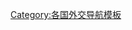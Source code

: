 <noinclude>{{NoteTA|G1=地名翻譯}}</noinclude>
{{NavboxV2
| name = 中華民國外交
| title = {{flagicon|ROC}} [[中華民國外交]]
| state = {{{state|autocollapse}}}
| listclass = hlist
| above =
| group1 = 組織和機構
| list1-border = child
| list1-type = vertical
 | list1-group1 = 本國對外
 | list1-list1 =
* [[中華民國外交部|外交部]]
** [[中国外交部长列表|部長]]
* [[中華民國駐外機構列表|駐外代表機構]]
** [[國民政府駐外大使館列表|大陸時期駐外代表機構]]
** [[臺北經濟文化代表處]]
* [[:Category:中華民國外交官|外交官]]
* [[:Category:中華民國駐外官員|駐外官員]]
** [[:Category:中華民國駐外大使|使節]]
* [[中華民國僑務委員會|僑務委員會]]
* [[經濟部國際貿易局]]
* [[中央通訊社]]
* [[中央廣播電臺]]
* [[中華民國對外貿易發展協會|對外貿易發展協會]]
* [[中國輸出入銀行|輸出入銀行]]
* [[海外臺灣學校]]
** [[海外台灣系學校列表|列表]]
* [[敦睦遠航訓練支隊]]
 | list1-group2 = 外國駐華／駐臺
 | list1-list2 =
* [[駐臺灣外交機構列表|駐華／駐臺代表機構]]
** [[:Category:中華民國大陸時期各國使領館|大陸時期外國駐華代表機構]]
** [[同盟國駐渝外交機構舊址群|抗戰時期同盟國駐渝代表機構]]
* [[:Category:驻中华民国外交官|駐華／駐臺外交官]]
** [[:Category:駐中華民國大使|使節]]
* [[臺灣國際學校列表|臺灣國際學校]]
 | list1-group3 = 外交禮儀相關
 | list1-list3 =
* [[中華民國外交部禮賓處|外交部禮賓處]]
* [[中華民國三軍樂隊|三軍樂隊]]
* [[中華民國三軍儀隊|三軍儀隊]]
* [[總統府 (臺灣)|總統府]]
* [[中正紀念堂]]
* [[中山堂 (臺北市)|中山堂]]
* [[中山樓 (臺北市)|中山樓]]
* [[臺北賓館]]
* [[圓山大飯店]]
| group2 = [[中華民國外交史|外交史]]
| list2-border = child
| list2-type = vertical
| list2-evenodd = swap
 | list2-list1 = 
* [[中國對外關係史|對外關係史]]
* [[中華民國建交列表|建交史]]
* [[中华民国外交关系年表|外交關係年表]]
 | list2-group2 = [[中華民國大陸時期|大陸時期]]
 | list2-list2 =
* [[Template:北洋政府時期中華民國外交|北洋政府時期]]
* [[Template:國民政府時期中華民國外交|國民政府時期]]
 | list2-group3 = [[臺灣戰後時期|臺灣時期]]
 | list2-list3 =
* [[Template:蔣中正政府時期中華民國外交|蔣中正政府時期]]
* [[Template:嚴家淦政府和蔣經國政府時期中華民國外交|嚴家淦政府和蔣經國政府時期]]
* [[Template:李登輝政府時期中華民國外交|李登輝政府時期]]
* [[Template:陳水扁政府時期中華民國外交|陳水扁政府時期]]
* [[Template:馬英九政府時期中華民國外交|馬英九政府時期]]
* [[Template:蔡英文政府時期中華民國外交|蔡英文政府時期]]
| group3 = 政策和術語
| list3 =
* [[北洋外交]]
* [[修約外交]]
* [[革命外交]]
* [[國聯外交]]
* [[鞏固外交]]
* [[彈性外交]]
* [[務實外交]]
* [[陳水扁政府#外交|全民外交]]
* [[陳水扁政府#外交|攻擊性外交]]
* [[活路外交]]
* [[踏實外交]]
* [[台湾口罩外交|口罩外交]]
* [[聯俄容共]]
* [[安內攘外]]
* [[四警察|四巨頭]]
* [[以德報怨 (蔣中正)|以德報怨]]
* [[九段线|十一段線]]
* [[一個中國 (中華民國)|一個中國]]
* [[漢賊不兩立]]
* [[中華臺北]]
* [[中国台北]]
* [[中国台湾]]
* [[臺澎金馬個別關稅領域]]
* [[南向政策]]
* [[新南向政策]]
| group4 = 人民出入境
| list4 =
* [[中華民國護照]]
* [[中華民國簽證政策|簽證政策]]
* [[中华民国公民签证要求|公民簽證要求]]
| group5 = [[:Category:中華民國雙邊關係|對外雙邊關係]]
| list5-border = child
| list5-type = vertical
 | list5-group1 = [[:Category:中華民國與亞洲關係|亞洲]]
 | list5-list1 =
* {{link-ja|中華民國與阿布哈茲關係|アブハジアと中華民国の関係|阿布哈茲}}
* [[中華民國與阿富汗關係|阿富汗]]
* [[中華民國與亞美尼亞關係|亞美尼亞]]
* [[中華民國與亞塞拜然關係|亞塞拜然]]
* [[中華民國與巴林關係|巴林]]<span style="color: red">*</span>
* [[中華民國與孟加拉國關係|孟加拉]]
* [[中華民國與不丹關係|不丹]]
* [[中華民國與汶萊關係|汶萊]]<span style="color: red">*</span>
* [[中華民國與柬埔寨關係|柬埔寨]]
* [[中華民國與東帝汶關係|東帝汶]]
* [[中華民國與喬治亞關係|喬治亞]]
* [[中華民國與印度關係|印度]]<span style="color: red">*</span>
* [[中華民國與印度尼西亞關係|印尼]]<span style="color: red">*</span>
* [[中華民國與伊朗關係|伊朗]]
* [[中華民國與伊拉克關係|伊拉克]]
* [[中華民國與以色列關係|以色列]]<span style="color: red">*</span>
* [[中華民國與日本關係|日本]]<span style="color: red">*</span>
* [[中華民國與約旦關係|約旦]]<span style="color: red">*</span>
* [[中華民國與哈薩克關係|哈薩克]]
* [[中華民國與科威特關係|科威特]]<span style="color: red">*</span>
* [[中華民國與吉爾吉斯關係|吉爾吉斯]]
* [[中華民國與寮國關係|寮國]]
* [[中華民國與黎巴嫩關係|黎巴嫩]]
* [[中華民國與馬來西亞關係|馬來西亞]]<span style="color: red">*</span>
* [[中華民國與馬爾地夫關係|馬爾地夫]]
* [[中華民國與蒙古國關係|蒙古]]<span style="color: red">*</span>
* [[中華民國與緬甸關係|緬甸]]<span style="color: red">*</span>
* [[中華民國與尼泊爾關係|尼泊爾]]
* [[中華民國與朝鮮民主主義人民共和國關係|北韓]]
* [[中華民國與阿曼關係|阿曼]]<span style="color: red">*</span>
* [[中華民國與巴基斯坦關係|巴基斯坦]]
* [[中華民國與巴勒斯坦關係|巴勒斯坦]]
* [[中華民國與菲律賓關係|菲律賓]]<span style="color: red">*</span>
* [[中華民國與卡達關係|卡達]]
* [[中華民國與沙烏地阿拉伯關係|沙烏地阿拉伯]]<span style="color: red">*</span>
* [[中華民國與新加坡關係|新加坡]]<span style="color: red">*</span>
* [[中華民國與大韓民國關係|南韓]]<span style="color: red">*</span>
* [[中華民國與斯里蘭卡關係|斯里蘭卡]]
* [[中華民國與敘利亞關係|敘利亞]]
* [[中華民國與塔吉克關係|塔吉克]]
* [[中華民國與泰國關係|泰國]]<span style="color: red">*</span>
* [[中華民國與土耳其關係|土耳其]]<span style="color: red">*</span>
* [[中華民國與土庫曼關係|土庫曼]]
* [[中華民國與阿拉伯聯合大公國關係|阿聯]]<span style="color: red">*</span>
* [[中華民國與烏茲別克關係|烏茲別克]]
* [[中華民國與越南關係|越南]]<span style="color: red">*</span>
* [[中華民國與葉門關係|葉門]]
 | list5-group2 = [[:Category:中華民國與非洲關係|非洲]]
 | list5-list2 = 
* [[中華民國與阿爾及利亞關係|阿爾及利亞]]
* [[中華民國與安哥拉關係|安哥拉]]
* [[中華民國與貝南關係|貝南]]
* [[中華民國與波札那關係|波札那]]
* [[中華民國與布吉納法索關係|布吉納法索]]
* [[中華民國與蒲隆地關係|蒲隆地]]
* [[中華民國與喀麥隆關係|喀麥隆]]
* [[中華民國與維德角關係|維德角]]
* [[中華民國與中非共和國關係|中非]]
* [[中華民國與查德關係|查德]]
* [[中華民國與葛摩關係|葛摩]]
* [[中華民國與剛果共和國關係|剛果（布）]]
* [[中華民國與剛果民主共和國關係|剛果（金）]]
* [[中華民國與象牙海岸關係|象牙海岸]]<span style="color: red">*</span>
* [[中華民國與吉布地關係|吉布地]]
* [[中華民國與埃及關係|埃及]]
* [[中華民國與赤道幾內亞關係|赤道幾內亞]]
* [[中華民國與厄利垂亞關係|厄利垂亞]]
* [[中華民國與衣索比亞關係|衣索比亞]]
* '''[[中華民國－史瓦帝尼關係|史瓦帝尼]]'''<span style="color: red">*</span>
* [[中華民國與加彭關係|加彭]]
* [[中華民國與甘比亞關係|甘比亞]]
* [[中華民國與迦納關係|迦納]]
* [[中華民國與幾內亞關係|幾內亞]]
* [[中華民國與幾內亞比索關係|幾內亞比索]]
* [[中華民國與肯亞關係|肯亞]]
* [[中華民國與賴索托關係|賴索托]]
* [[中華民國與賴比瑞亞關係|賴比瑞亞]]
* [[中華民國與利比亞關係|利比亞]]
* [[中華民國與馬達加斯加關係|馬達加斯加]]
* [[中華民國與馬拉威關係|馬拉威]]
* [[中華民國與馬利關係|馬利]]
* [[中華民國與茅利塔尼亞關係|茅利塔尼亞]]
* [[中華民國與模里西斯關係|模里西斯]]
* [[中華民國與摩洛哥關係|摩洛哥]]
* [[中華民國與莫三比克關係|莫三比克]]
* [[中華民國與納米比亞關係|納米比亞]]
* [[中華民國與尼日關係|尼日]]
* [[中華民國與奈及利亞關係|奈及利亞]]<span style="color: red">*</span>
* [[中華民國與盧安達關係|盧安達]]
* [[中華民國與聖多美普林西比關係|聖多美普林西比]]
* [[中華民國與塞內加爾關係|塞內加爾]]
* [[中華民國與塞席爾關係|塞席爾]]
* [[中華民國與獅子山關係|獅子山]]
* [[中華民國與索馬利亞關係|索馬利亞]]
* [[中華民國與索馬利蘭關係|索馬利蘭]]<span style="color: red">*</span>
* [[中華民國與南非關係|南非]]<span style="color: red">*</span>
* [[中華民國與南蘇丹關係|南蘇丹]]
* [[中華民國與蘇丹關係|蘇丹]]
* [[中華民國與坦尚尼亞關係|坦尚尼亞]]
* [[中華民國與多哥關係|多哥]]
* [[中華民國與突尼西亞關係|突尼西亞]]
* [[中華民國與烏干達關係|烏干達]]
* [[中華民國與尚比亞關係|尚比亞]]
* [[中華民國與辛巴威關係|辛巴威]]
 | list5-group3 = [[:Category:中華民國與美洲關係|美洲]]
 | list5-list3 = 
* [[中華民國與安地卡及巴布達關係|安地卡及巴布達]]
* [[中華民國與阿根廷關係|阿根廷]]<span style="color: red">*</span>
* [[中華民國與巴哈馬關係|巴哈馬]]
* [[中華民國與巴貝多關係|巴貝多]]
* '''[[中華民國－貝里斯關係|貝里斯]]'''<span style="color: red">*</span>
* [[中華民國與玻利維亞關係|玻利維亞]]
* [[中華民國與巴西關係|巴西]]<span style="color: red">*</span>
* [[中華民國與加拿大關係|加拿大]]<span style="color: red">*</span>
* [[中華民國與智利關係|智利]]<span style="color: red">*</span>
* [[中華民國與哥倫比亞關係|哥倫比亞]]<span style="color: red">*</span>
* [[中華民國與哥斯大黎加關係|哥斯大黎加]]
* [[中華民國與古巴關係|古巴]]
* [[中華民國與多米尼克關係|多米尼克]]
* [[中華民國與多明尼加關係|多明尼加]]
* [[中華民國與厄瓜多關係|厄瓜多]]<span style="color: red">*</span>
* [[中華民國與薩爾瓦多關係|薩爾瓦多]]
* [[中華民國與格瑞那達關係|格瑞那達]]
* '''[[中華民國－瓜地馬拉關係|瓜地馬拉]]'''<span style="color: red">*</span>
* [[中華民國與蓋亞那關係|蓋亞那]]
* '''[[中華民國－海地關係|海地]]'''<span style="color: red">*</span>
* '''[[中華民國－宏都拉斯關係|宏都拉斯]]'''<span style="color: red">*</span>
* [[中華民國與牙買加關係|牙買加]]
* [[中華民國與墨西哥關係|墨西哥]]<span style="color: red">*</span>
* [[中華民國與尼加拉瓜關係|尼加拉瓜]]
* [[中華民國與巴拿馬關係|巴拿馬]]
* '''[[中華民國－巴拉圭關係|巴拉圭]]'''<span style="color: red">*</span>
* [[中華民國與秘魯關係|秘魯]]<span style="color: red">*</span>
* '''[[中華民國－聖克里斯多福及尼維斯關係|聖克里斯多福及尼維斯]]'''<span style="color: red">*</span>
* '''[[中華民國－聖露西亞關係|聖露西亞]]'''<span style="color: red">*</span>
* '''[[中華民國－聖文森及格瑞那丁關係|聖文森及格瑞那丁]]'''<span style="color: red">*</span>
* [[中華民國與蘇利南關係|蘇利南]]
* [[中華民國與千里達及托巴哥關係|千里達及托巴哥]]
* [[中華民國與美國關係|美國]]<span style="color: red">*</span>
* [[中華民國與烏拉圭關係|烏拉圭]]
* [[中華民國與委內瑞拉關係|委內瑞拉]]
 | list5-group4 = [[:Category:中華民國與歐洲關係|歐洲]]
 | list5-list4 =
* [[中華民國與阿爾巴尼亞關係|阿爾巴尼亞]]
* [[中華民國與安道爾關係|安道爾]]
* [[中華民國與奧地利關係|奧地利]]<span style="color: red">*</span>
* [[中華民國與白俄羅斯關係|白俄羅斯]]
* [[中華民國與比利時關係|比利時]]<span style="color: red">*</span>
* [[中華民國與波士尼亞與赫塞哥維納關係|波士尼亞與赫塞哥維納]]
* [[中華民國與保加利亞關係|保加利亞]]
* [[中華民國與克羅埃西亞關係|克羅埃西亞]]
* [[中華民國與賽普勒斯關係|賽普勒斯]]
* [[中華民國與捷克關係|捷克]]<span style="color: red">*</span>
* [[中華民國與丹麥關係|丹麥]]<span style="color: red">*</span>
* [[中華民國與愛沙尼亞關係|愛沙尼亞]]
* [[中華民國與芬蘭關係|芬蘭]]<span style="color: red">*</span>
* [[中華民國與法國關係|法國]]<span style="color: red">*</span>
* [[中華民國與德國關係|德國]]<span style="color: red">*</span>
* [[中華民國與希臘關係|希臘]]<span style="color: red">*</span>
* '''[[中华民国－圣座关系|聖座（教廷）]]'''<span style="color: red">*</span>
* [[中華民國與匈牙利關係|匈牙利]]<span style="color: red">*</span>
* [[中華民國與冰島關係|冰島]]
* [[中華民國與愛爾蘭關係|愛爾蘭]]<span style="color: red">*</span>
* [[中華民國與義大利關係|義大利]]<span style="color: red">*</span>
* [[中華民國與科索沃關係|科索沃]]
* [[中華民國與拉脫維亞關係|拉脫維亞]]<span style="color: red">*</span>
* [[中華民國與列支敦斯登關係|列支敦斯登]]
* [[中華民國與立陶宛關係|立陶宛]]<span style="color: red">*</span>
* [[中華民國與盧森堡關係|盧森堡]]<span style="color: red">*</span>
* [[中華民國與馬爾他關係|馬爾他]]
* [[中華民國與馬爾他騎士團關係|馬爾他騎士團]]
* [[中華民國與摩爾多瓦關係|摩爾多瓦]]
* [[中華民國與摩納哥關係|摩納哥]]
* [[中華民國與蒙特內哥羅關係|蒙特內哥羅]]
* [[中華民國與荷蘭關係|荷蘭]]<span style="color: red">*</span>
* [[中華民國與北馬其頓關係|北馬其頓]]
* [[中華民國與挪威關係|挪威]]
* [[中華民國與波蘭關係|波蘭]]<span style="color: red">*</span>
* [[中華民國與葡萄牙關係|葡萄牙]]<span style="color: red">*</span>
* [[中華民國與羅馬尼亞關係|羅馬尼亞]]
* [[中華民國與俄羅斯關係|俄羅斯]]<span style="color: red">*</span>
* [[中華民國與聖馬利諾關係|聖馬利諾]]
* [[中華民國與塞爾維亞關係|塞爾維亞]]
* [[中華民國與斯洛伐克關係|斯洛伐克]]<span style="color: red">*</span>
* [[中華民國與斯洛維尼亞關係|斯洛維尼亞]]
* [[中華民國與西班牙關係|西班牙]]<span style="color: red">*</span>
* [[中華民國與瑞典關係|瑞典]]<span style="color: red">*</span>
* [[中華民國與瑞士關係|瑞士]]<span style="color: red">*</span>
* [[中華民國與烏克蘭關係|烏克蘭]]
* [[中華民國與英國關係|英國]]<span style="color: red">*</span>
 | list5-group5 = [[:Category:中華民國與大洋洲關係|大洋洲]]
 | list5-list5 = 
* [[中華民國與澳大利亞關係|澳大利亞]]<span style="color: red">*</span>
* [[中華民國與庫克群島關係|庫克群島]]
* [[中華民國與斐濟關係|斐濟]]<span style="color: red">*</span>
* [[中華民國與關島關係|關島]]<span style="color: red">*</span>
* [[中華民國與吉里巴斯關係|吉里巴斯]]
* '''[[中華民國－馬紹爾群島關係|馬紹爾群島]]'''<span style="color: red">*</span>
* [[中華民國與密克羅尼西亞聯邦關係|密克羅尼西亞]]
* [[中華民國與紐埃關係|紐埃]]
* [[中華民國與紐西蘭關係|紐西蘭]]<span style="color: red">*</span>
* '''[[中華民國－諾魯關係|諾魯]]'''<span style="color: red">*</span>
* [[中華民國與巴布亞紐幾內亞關係|巴布亞紐幾內亞]]<span style="color: red">*</span>
* '''[[中華民國－帛琉關係|帛琉]]'''<span style="color: red">*</span>
* [[中華民國與薩摩亞關係|薩摩亞]]
* [[中華民國與索羅門群島關係|索羅門群島]]
* [[中華民國與東加關係|東加]]
* '''[[中華民國－吐瓦魯關係|吐瓦魯]]'''<span style="color: red">*</span>
* [[中華民國與萬那杜關係|萬那杜]]
 | list5-group6 = 已消失的國家
 | list5-list6 =
* [[中奧關係|奧匈帝國]]
* [[中捷關係|捷克斯洛伐克]]
* [[中苏关系|蘇聯]]
* [[中華民國－越南共和國關係|南越]]
* [[中國－塞爾維亞關係|南斯拉夫]]
| group6 = 對外多邊關係
| list6-border = child
| list6-type = vertical
 | list6-group1 = 區域
 | list6-list1 =
* {{link-en|中國與加勒比關係|Sino–Caribbean relations|加勒比}}
* {{link-en|中國與大洋洲關係|Sino-Pacific relations|大洋洲}}
* {{link-en|中國與第三世界關係|Sino-Third World relations|第三世界}}
 | list6-group2 = 國際組織
 | list6-list2 =
* [[中國－國際聯盟關係|國際聯盟]]
* [[中國與聯合國|聯合國]]
* [[中華民國與世界衛生組織關係|世界衛生組織]]
* [[中華民國與歐洲聯盟關係|歐洲聯盟]]<span style="color: red">*</span>
* [[亞太經濟合作會議中華臺北領袖代表列表|亞太經濟合作會議]]
| below = 以'''粗體'''標示者為邦交國<br>以「<span style="color:red;">*</span>」標示者有單設或互設運作中的代表機構
}}<noinclude>
{{Collapsible_option}}
[[Category:中華民國外交| ]]
[[Category:中華民國外交導航模板| ]]
[[Category:各国外交导航模板]]
</noinclude>